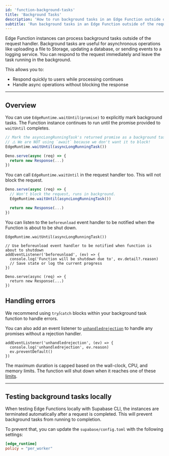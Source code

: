 ```yaml
---
id: 'function-background-tasks'
title: 'Background Tasks'
description: 'How to run background tasks in an Edge Function outside of the request handler'
subtitle: 'Run background tasks in an Edge Function outside of the request handler.'
---
```


Edge Function instances can process background tasks outside of the request handler. Background tasks are useful for asynchronous operations like uploading a file to Storage, updating a database, or sending events to a logging service. You can respond to the request immediately and leave the task running in the background.

This allows you to:

- Respond quickly to users while processing continues
- Handle async operations without blocking the response

---

## Overview

You can use `EdgeRuntime.waitUntil(promise)` to explicitly mark background tasks. The Function instance continues to run until the promise provided to `waitUntil` completes.

```ts
// Mark the asyncLongRunningTask's returned promise as a background task.
// ⚠️ We are NOT using `await` because we don't want it to block!
EdgeRuntime.waitUntil(asyncLongRunningTask())

Deno.serve(async (req) => {
  return new Response(...)
})
```

You can call `EdgeRuntime.waitUntil` in the request handler too. This will not block the request.

```ts
Deno.serve(async (req) => {
  // Won't block the request, runs in background.
  EdgeRuntime.waitUntil(asyncLongRunningTask())

  return new Response(...)
})
```

You can listen to the `beforeunload` event handler to be notified when the Function is about to be shut down.

```tsx
EdgeRuntime.waitUntil(asyncLongRunningTask())

// Use beforeunload event handler to be notified when function is about to shutdown
addEventListener('beforeunload', (ev) => {
  console.log('Function will be shutdown due to', ev.detail?.reason)
  // Save state or log the current progress
})

Deno.serve(async (req) => {
  return new Response(...)
})
```

## Handling errors

We recommend using `try`/`catch` blocks within your background task function to handle errors.

You can also add an event listener to [`unhandledrejection`](https://developer.mozilla.org/en-US/docs/Web/API/Window/unhandledrejection_event) to handle any promises without a rejection handler.

```tsx
addEventListener('unhandledrejection', (ev) => {
  console.log('unhandledrejection', ev.reason)
  ev.preventDefault()
})
```

<Admonition type="note">

The maximum duration is capped based on the wall-clock, CPU, and memory limits. The function will shut down when it reaches one of these [limits](/docs/guides/functions/limits).

</Admonition>

---

## Testing background tasks locally

When testing Edge Functions locally with Supabase CLI, the instances are terminated automatically after a request is completed. This will prevent background tasks from running to completion.

To prevent that, you can update the `supabase/config.toml` with the following settings:

```toml
[edge_runtime]
policy = "per_worker"
```
